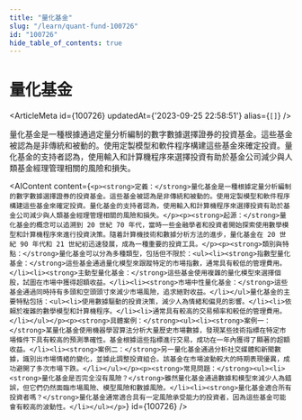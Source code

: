 ```yaml
---
title: "量化基金"
slug: "/learn/quant-fund-100726"
id: "100726"
hide_table_of_contents: true
---
```



# 量化基金

<ArticleMeta id={100726} updatedAt={'2023-09-25 22:58:51'} alias={`[]`} />
<div className='border-solid border-b border-t-0 my-4 border-[var(--ifm-color-gray-300)]' />

量化基金是一種根據通過定量分析編制的數字數據選擇證券的投資基金。這些基金被認為是非傳統和被動的。使用定製模型和軟件程序構建這些基金來確定投資。量化基金的支持者認為，使用輸入和計算機程序來選擇投資有助於基金公司減少與人類基金經理管理相關的風險和損失。

<AIContent content={`<p><strong>定義：</strong>量化基金是一種根據定量分析編制的數字數據選擇證券的投資基金。這些基金被認為是非傳統和被動的。使用定製模型和軟件程序構建這些基金來確定投資。量化基金的支持者認為，使用輸入和計算機程序來選擇投資有助於基金公司減少與人類基金經理管理相關的風險和損失。</p><p><strong>起源：</strong>量化基金的概念可以追溯到 20 世紀 70 年代，當時一些金融學者和投資者開始探索使用數學模型和計算機程序來進行投資決策。隨着計算機技術和數據分析方法的進步，量化基金在 20 世紀 90 年代和 21 世紀初迅速發展，成為一種重要的投資工具。</p><p><strong>類別與特點：</strong>量化基金可以分為多種類型，包括但不限於：<ul><li><strong>指數型量化基金：</strong>這些基金通過量化模型來跟蹤特定的市場指數，通常具有較低的管理費用。</li><li><strong>主動型量化基金：</strong>這些基金使用複雜的量化模型來選擇個股，試圖在市場中獲得超額收益。</li><li><strong>市場中性量化基金：</strong>這些基金通過同時持有多頭和空頭頭寸來減少市場風險，追求絕對收益。</li></ul>量化基金的主要特點包括：<ul><li>使用數據驅動的投資決策，減少人為情緒和偏見的影響。</li><li>依賴於複雜的數學模型和計算機程序。</li><li>通常具有較高的交易頻率和較低的管理費用。</li></ul></p><p><strong>具體案例：</strong><ul><li><strong>案例一：</strong>某量化基金使用機器學習算法分析大量歷史市場數據，發現某些技術指標在特定市場條件下具有較高的預測準確性。基金根據這些指標進行交易，成功在一年內獲得了顯著的超額收益。</li><li><strong>案例二：</strong>另一量化基金通過分析社交媒體和新聞數據，識別出市場情緒的變化，並據此調整投資組合。該基金在市場波動較大的時期表現優異，成功避開了多次市場下跌。</li></ul></p><p><strong>常見問題：</strong><ul><li><strong>量化基金是否完全沒有風險？</strong>雖然量化基金通過數據和模型來減少人為錯誤，但它們仍然面臨市場風險、模型風險和數據風險。</li><li><strong>量化基金適合所有投資者嗎？</strong>量化基金通常適合具有一定風險承受能力的投資者，因為這些基金可能會有較高的波動性。</li></ul></p>`} id={100726} />
